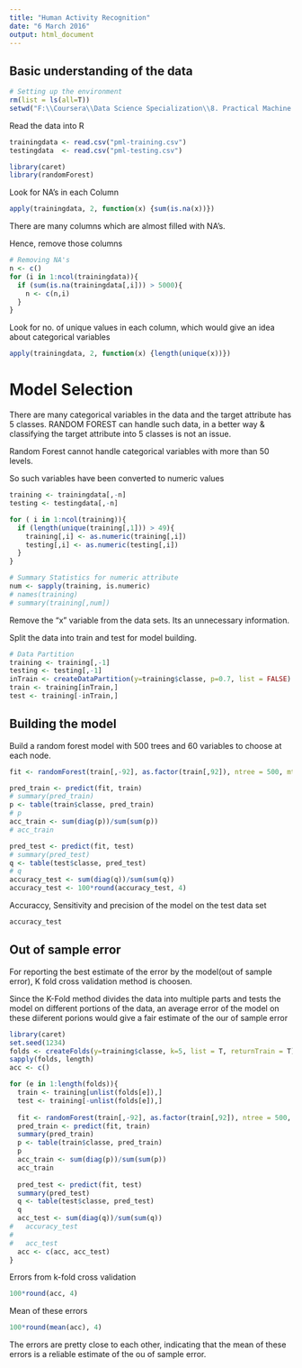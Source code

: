 ---
title: "Human Activity Recognition"
date: "6 March 2016"
output: html_document
---

## Basic understanding of the data

```{r, echo=FALSE}
# Setting up the environment
rm(list = ls(all=T))
setwd("F:\\Coursera\\Data Science Specialization\\8. Practical Machine Learning\\Week 3")
```

Read the data into R

```{r, echo=T}
trainingdata <- read.csv("pml-training.csv")
testingdata  <- read.csv("pml-testing.csv")
```


```{r, echo=FALSE}
library(caret)
library(randomForest)
```

Look for NA's in each Column

```{r, echo=TRUE}
apply(trainingdata, 2, function(x) {sum(is.na(x))})
```

There are many columns which are almost filled with NA's.

Hence, remove those columns

```{r, echo=FALSE}
# Removing NA's
n <- c()
for (i in 1:ncol(trainingdata)){
  if (sum(is.na(trainingdata[,i])) > 5000){
    n <- c(n,i)
  } 
}
```

Look for no. of unique values in each column, which would give an idea about categorical variables

```{r, echo=TRUE}
apply(trainingdata, 2, function(x) {length(unique(x))})
```

# Model Selection

There are many categorical variables in the data and the target attribute has 5 classes. RANDOM FOREST can handle such data, in a better way & classifying the target attribute into 5 classes is not an issue.

Random Forest cannot handle categorical variables with more than 50 levels.

So such variables have been converted to numeric values

```{r, echo=FALSE}
training <- trainingdata[,-n]
testing <- testingdata[,-n]

for ( i in 1:ncol(training)){
  if (length(unique(training[,1])) > 49){
    training[,i] <- as.numeric(training[,i])
    testing[,i] <- as.numeric(testing[,i])
  }
}
```


```{r, echo=FALSE}
# Summary Statistics for numeric attribute
num <- sapply(training, is.numeric)
# names(training)
# summary(training[,num])
```

Remove the "x" variable from the data sets. Its an unnecessary information.

Split the data into train and test for model building.

```{r, echo=TRUE}
# Data Partition
training <- training[,-1]
testing <- testing[,-1]
inTrain <- createDataPartition(y=training$classe, p=0.7, list = FALSE)
train <- training[inTrain,]
test <- training[-inTrain,]
```

## Building the model

Build a random forest model with 500 trees and 60 variables to choose at each node.

```{r, echo=TRUE}
fit <- randomForest(train[,-92], as.factor(train[,92]), ntree = 500, mtry = 60)
```



```{r, echo=FALSE}
pred_train <- predict(fit, train)
# summary(pred_train)
p <- table(train$classe, pred_train)
# p
acc_train <- sum(diag(p))/sum(sum(p))
# acc_train
```



```{r, echo=FALSE}
pred_test <- predict(fit, test)
# summary(pred_test)
q <- table(test$classe, pred_test)
# q
accuracy_test <- sum(diag(q))/sum(sum(q))
accuracy_test <- 100*round(accuracy_test, 4)
```

Accuraccy, Sensitivity and precision of the model on the test data set

```{r, echo=TRUE}
accuracy_test
```

## Out of sample error

For reporting the best estimate of the error by the model(out of sample error), K fold cross validation method is choosen. 

Since the K-Fold method divides the data into multiple parts and tests the model on different portions of the data, an average error of the model on these diiferent porions would give a fair estimate of the our of sample error

```{r, echo=FALSE}
library(caret)
set.seed(1234)
folds <- createFolds(y=training$classe, k=5, list = T, returnTrain = T)
sapply(folds, length)
acc <- c()
```


```{r, echo=FALSE}
for (e in 1:length(folds)){
  train <- training[unlist(folds[e]),]
  test <- training[-unlist(folds[e]),]
  
  fit <- randomForest(train[,-92], as.factor(train[,92]), ntree = 500, mtry = 60)
  pred_train <- predict(fit, train)
  summary(pred_train)
  p <- table(train$classe, pred_train)
  p
  acc_train <- sum(diag(p))/sum(sum(p))
  acc_train
  
  pred_test <- predict(fit, test)
  summary(pred_test)
  q <- table(test$classe, pred_test)
  q
  acc_test <- sum(diag(q))/sum(sum(q))
#   accuracy_test
#   
#   acc_test
  acc <- c(acc, acc_test)
}
```

Errors from k-fold cross validation

```{r, echo=FALSE}
100*round(acc, 4)
```

Mean of these errors

```{r, echo=FALSE}
100*round(mean(acc), 4)
```

The errors are pretty close to each other, indicating that the mean of these errors is a reliable estimate of the ou of sample error.